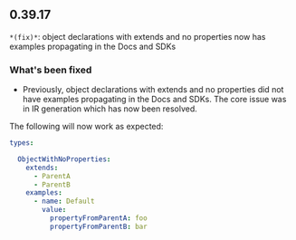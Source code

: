 ## 0.39.17
`*(fix)*`: object declarations with extends and no properties now has examples propagating in the Docs and SDKs

### What's been fixed
- Previously, object declarations with extends and no properties did not have examples
propagating in the Docs and SDKs. The core issue was in IR generation which has now
been resolved.

The following will now work as expected:

```yaml
types:

  ObjectWithNoProperties:
    extends:
      - ParentA
      - ParentB
    examples:
      - name: Default
        value:
          propertyFromParentA: foo
          propertyFromParentB: bar
```


